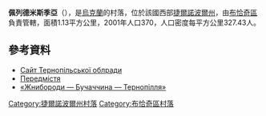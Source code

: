 {{coord|48|58|25|N|25|28|23|E|scale:100000|display=title}}

'''佩列德米斯季亞'''（{{lang-uk|Передмістя}}），是[[烏克蘭|烏克蘭]]的村落，位於該國西部[[捷爾諾波爾州|捷爾諾波爾州]]，由[[布恰奇區|布恰奇區]]負責管轄，面積1.13平方公里，2001年人口370，人口密度每平方公里327.43人。

==參考資料==
*[https://archive.is/20120906091527/http://www.obl-rada.te.ua/uk/informatsiya/orhany-mistsevoho-samovryaduvannya-v-oblasti Сайт Тернопільської облради]
*[https://web.archive.org/web/20171026214109/http://w1.c1.rada.gov.ua/pls/z7503/A005?rf7571=30655 Передмістя]
* [http://zhnyborody.te.ua/ «Жнибороди — Бучаччина — Тернопілля»]{{Wayback|url=http://zhnyborody.te.ua/ |date=20170512162123 }}

{{DEFAULTSORT:Передмістя}}
[[Category:捷爾諾波爾州村落|Category:捷爾諾波爾州村落]]
[[Category:布恰奇區村落|Category:布恰奇區村落]]


{{Ternopil-geo-stub}}
